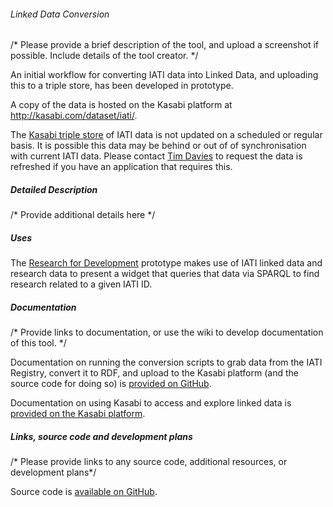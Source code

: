 ====== Linked Data Conversion ======
/* Please provide a brief description of the tool, and upload a screenshot if possible. Include details of the tool creator. */

An initial workflow for converting IATI data into Linked Data, and uploading this to a triple store, has been developed in prototype. 

A copy of the data is hosted on the Kasabi platform at [[http://kasabi.com/dataset/iati/]].

<note warning>
The [[http://kasabi.com/dataset/iati/|Kasabi triple store]] of IATI data is not updated on a scheduled or regular basis. It is possible this data may be behind or out of of synchronisation with current IATI data. Please contact [[community:user:timdavies|Tim Davies]] to request the data is refreshed if you have an application that requires this. 
</note>

===== Detailed Description =====
/* Provide additional details here */


===== Uses =====

The [[http://r4d.herokuapp.com/|Research for Development]] prototype makes use of IATI linked data and research data to present a widget that queries that data via SPARQL to find research related to a given IATI ID. 

===== Documentation =====
/* Provide links to documentation, or use the wiki to develop documentation of this tool. */

Documentation on running the conversion scripts to grab data from the IATI Registry, convert it to RDF, and upload to the Kasabi platform (and the source code for doing so) is [[https://github.com/practicalparticipation/International-Development-Linked-Data-Tools-|provided on GitHub]].

Documentation on using Kasabi to access and explore linked data is [[http://kasabi.com/doc/developer-guide|provided on the Kasabi platform]]. 

===== Links, source code and development plans =====
/* Please provide links to any source code, additional resources, or development plans*/

Source code is [[https://github.com/practicalparticipation/International-Development-Linked-Data-Tools-|available on GitHub]].